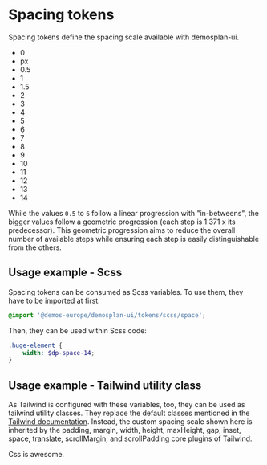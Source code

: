 
<Meta title="Design Tokens/Space"/>

# Spacing tokens

Spacing tokens define the spacing scale available with demosplan-ui.

<Table
  headers={['Scss Variable', 'Tailwind Class Part', 'InuitCSS Class', 'Value']}
  rows={[
    ["$dp-space-0", "0", "", "0px"],
    ["$dp-space-0_5", "0.5", "", "3px"],
    ["$dp-space-1", "1", "$inuit-base-spacing-unit--tiny", "6px"],
    ["$dp-space-1_5", "1.5", "", "9px"],
    ["$dp-space-2", "2", "$inuit-base-spacing-unit--small", "12px"],
    ["$dp-space-3", "3", "", "18px"],
    ["$dp-space-4", "4", "$inuit-base-spacing-unit", "24px"],
    ["$dp-space-5", "5", "", "36px"],
    ["$dp-space-6", "6", "$inuit-base-spacing-unit--large", "48px"],
    ["$dp-space-7", "7", "", "65px"],
    ["$dp-space-8", "8", "", "90px"],
    ["$dp-space-9", "9", "", "125px"],
    ["$dp-space-10", "10", "", "170px"],
    ["$dp-space-11", "11", "", "230px"],
    ["$dp-space-12", "12", "", "320px"],
    ["$dp-space-13", "13", "", "440px"],
    ["$dp-space-14", "14", "", "600px"]
  ]}
/>

<ul className="list-none space-y-2 shadow p-2 inline-block">
  <li className="w-0 bg-blue-500">0</li>
  <li className="w-px bg-blue-500">px</li>
  <li className="w-0.5 bg-blue-500">0.5</li>
  <li className="w-1 bg-blue-500">1</li>
  <li className="w-1.5 bg-blue-500">1.5</li>
  <li className="w-2 bg-blue-500">2</li>
  <li className="w-3 bg-blue-500">3</li>
  <li className="w-4 bg-blue-500">4</li>
  <li className="w-5 bg-blue-500">5</li>
  <li className="w-6 bg-blue-500">6</li>
  <li className="w-7 bg-blue-500">7</li>
  <li className="w-8 bg-blue-500">8</li>
  <li className="w-9 bg-blue-500">9</li>
  <li className="w-10 bg-blue-500">10</li>
  <li className="w-11 bg-blue-500">11</li>
  <li className="w-12 bg-blue-500">12</li>
  <li className="w-13 bg-blue-500">13</li>
  <li className="w-14 bg-blue-500">14</li>
</ul>

While the values `0.5` to `6` follow a linear progression with "in-betweens",
the bigger values follow a geometric progression (each step is 1.371 x its predecessor).
This geometric progression aims to reduce the overall number of available steps while
ensuring each step is easily distinguishable from the others.

## Usage example - Scss

Spacing tokens can be consumed as Scss variables. To use them, they have to be imported at first:

```scss
@import '@demos-europe/demosplan-ui/tokens/scss/space';
```

Then, they can be used within Scss code:

```scss
.huge-element {
    width: $dp-space-14;
}
```

## Usage example - Tailwind utility class

As Tailwind is configured with these variables, too, they can be used as tailwind utility classes.
They replace the default classes mentioned in the [Tailwind documentation](https://tailwindcss.com/docs/customizing-spacing).
Instead, the custom spacing scale shown here is inherited by the padding, margin, width, height, maxHeight,
gap, inset, space, translate, scrollMargin, and scrollPadding core plugins of Tailwind.

<div className="w-6 h-6 space-y-2 gap-1.5 bg-blue-500">
  Css is awesome.
</div>
